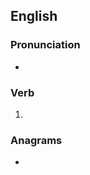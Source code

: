 ==English==

===Pronunciation===
* {{IPA|/dʒeɪld/|lang=en}}

===Verb===
{{head|en|verb form}}

# {{en-past of|jail}}

===Anagrams===
* {{anagrams|en|a=adeijl|Jadiel}}